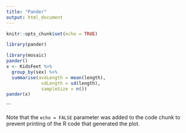 ```yaml
---
title: "Pander"
output: html_document
---
```


```r
knitr::opts_chunk$set(echo = TRUE)
```



```r
library(pander)

library(mosaic)
pander()
x <- KidsFeet %>% 
  group_by(sex) %>% 
  summarise(aveLength = mean(length), 
             sdLength = sd(length), 
             sampleSize = n())
pander(x)

```

```

Note that the `echo = FALSE` parameter was added to the code chunk to prevent printing of the R code that generated the plot.
